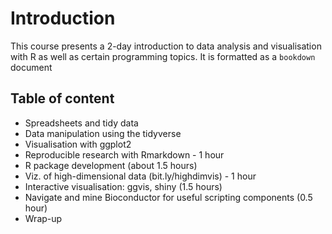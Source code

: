 # Introduction

This course presents a 2-day introduction to data analysis and
visualisation with R as well as certain programming topics. It is
formatted as a `bookdown` document

## Table of content

- Spreadsheets and tidy data
- Data manipulation using the tidyverse
- Visualisation with ggplot2
- Reproducible research with Rmarkdown - 1 hour
- R package development (about 1.5 hours)
- Viz. of high-dimensional data (bit.ly/highdimvis) - 1 hour
- Interactive visualisation: ggvis, shiny (1.5 hours)
- Navigate and mine Bioconductor for useful scripting components (0.5 hour)
- Wrap-up
